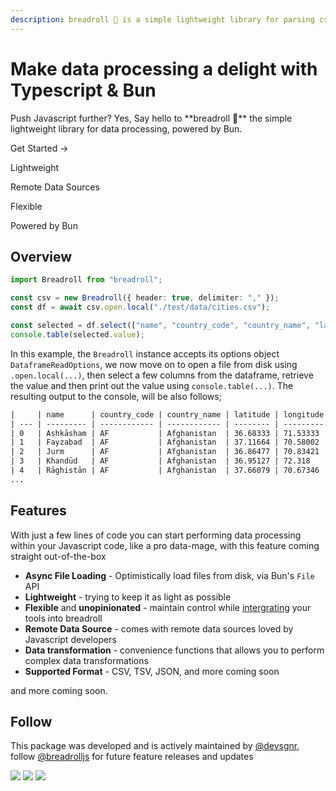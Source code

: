 ```yaml
---
description: breadroll 🥟 is a simple lightweight library for parsing csv, tsv, and other delimited files, performing EDA (exploratory data analysis), and data processing operations on multivariate datasets.
---
```



<div className="flex flex-col justify-center items-center">
  <h1 className="text-[min(4.375rem,max(8vw,2.5rem))] text-center text-black dark:text-white font-bold leading-[1.2] tracking-[-0.04em] mt-12 mb-6">
    <span>Make data processing a delight with Typescript & Bun</span>
  </h1>
  <p className="text-center mt-1 mb-8">
    Push Javascript further? Yes, Say hello to **breadroll 🥟** the simple lightweight library for data processing,
    powered by Bun.
  </p>
  <Link className="py-3 px-8 bg-[#FF6B61] text-white rounded-full shadow-inner" href="/docs">
    Get Started →
  </Link>
</div>

<div className="flex flex-wrap justify-center items-center gap-7 my-14 font-semibold">
  <span className="flex gap-1 items-center">
    <Zap />
    <p>Lightweight</p>
  </span>
  <span className="flex gap-1 items-center">
    <Rss />
    <p>Remote Data Sources</p>
  </span>
  <span className="flex gap-1 items-center">
    <Leaf />
    <p>Flexible</p>
  </span>
  <span className="flex gap-1 items-center">
    <Cpu />
    <p>Powered by Bun</p>
  </span>
</div>

<div className="my-20">

## Overview

```ts filename="example.ts" copy
import Breadroll from "breadroll";

const csv = new Breadroll({ header: true, delimiter: "," });
const df = await csv.open.local("./test/data/cities.csv");

const selected = df.select(["name", "country_code", "country_name", "latitude", "longitude"]);
console.table(selected.value);
```

In this example, the `Breadroll` instance accepts its options object `DataframeReadOptions`, we now move on to open a file from disk using `.open.local(...)`, then select a few columns from the dataframe, retrieve the value and then print out the value using `console.table(...)`. The resulting output to the console, will be also follows;

```txt
|     | name      | country_code | country_name | latitude | longitude |
| --- | --------- | ------------ | ------------ | -------- | --------- |
| 0   | Ashkāsham | AF           | Afghanistan  | 36.68333 | 71.53333  |
| 1   | Fayzabad  | AF           | Afghanistan  | 37.11664 | 70.58002  |
| 2   | Jurm      | AF           | Afghanistan  | 36.86477 | 70.83421  |
| 3   | Khandūd   | AF           | Afghanistan  | 36.95127 | 72.318    |
| 4   | Rāghistān | AF           | Afghanistan  | 37.66079 | 70.67346  |
...
```

</div>

<div className="my-20">

## Features

With just a few lines of code you can start performing data processing within your Javascript code, like a pro data-mage, with this feature coming straight out-of-the-box

- **Async File Loading** - Optimistically load files from disk, via Bun's `File` API
- **Lightweight** - trying to keep it as light as possible
- **Flexible** and **unopinionated** - maintain control while [intergrating](/docs/Breadroll) your tools into breadroll
- **Remote Data Source** - comes with remote data sources loved by Javascript developers
- **Data transformation** - convenience functions that allows you to perform complex data transformations
- **Supported Format** - CSV, TSV, JSON, and more coming soon

and more coming soon.

</div>

<div className="my-20">

## Follow

This package was developed and is actively maintained by [@devsgnr](https://x.com/devsgnr_), follow [@breadrolljs](https://x.com/breadrolljs) for future feature releases and updates

<div className="flex flex-wrap gap-1 my-6">
  <img src="https://badgen.net/github/stars/devsgnr/breadroll?icon=github" className="h-[26px]" />
  <img src="https://badgen.net/npm/dt/breadroll?icon=npm" className="h-[26px]" />
  <img src="https://badgen.net/npm/license/breadroll?icon=github" className="h-[26px]" />
</div>

</div>
